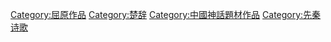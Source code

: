 {{Category_main}}

[[Category:屈原作品|Category:屈原作品]]
[[Category:楚辞|Category:楚辞]]
[[Category:中國神話題材作品|Category:中國神話題材作品]]
[[Category:先秦诗歌|Category:先秦诗歌]]